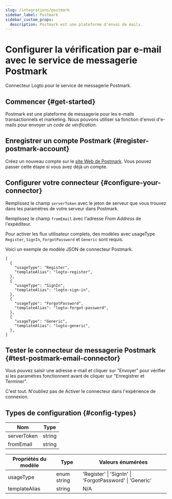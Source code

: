 ```yaml
---
slug: /integrations/postmark
sidebar_label: Postmark
sidebar_custom_props:
  description: Postmark est une plateforme d'envoi de mails.
---
```



# Configurer la vérification par e-mail avec le service de messagerie Postmark

Connecteur Logto pour le service de messagerie Postmark.

<GuideTip />

## Commencer \{#get-started}

Postmark est une plateforme de messagerie pour les e-mails transactionnels et marketing. Nous pouvons utiliser sa fonction d'envoi d'e-mails pour envoyer un _code de vérification_.

## Enregistrer un compte Postmark \{#register-postmark-account}

Créez un nouveau compte sur le [site Web de Postmark](https://postmark.com/). Vous pouvez passer cette étape si vous avez déjà un compte.

## Configurer votre connecteur \{#configure-your-connector}

Remplissez le champ `serverToken` avec le jeton de serveur que vous trouvez dans les paramètres de votre serveur dans Postmark.

Remplissez le champ `fromEmail` avec l'adresse _From Address_ de l'expéditeur.

Pour activer les flux utilisateur complets, des modèles avec usageType `Register`, `SignIn`, `ForgotPassword` et `Generic` sont requis.

Voici un exemple de modèle JSON de connecteur Postmark.

```jsonc
[
  {
    "usageType": "Register",
    "templateAlias": "logto-register",
  },
  {
    "usageType": "SignIn",
    "templateAlias": "logto-sign-in",
  },
  {
    "usageType": "ForgotPassword",
    "templateAlias": "logto-forgot-password",
  },
  {
    "usageType": "Generic",
    "templateAlias": "logto-generic",
  },
]
```

## Tester le connecteur de messagerie Postmark \{#test-postmark-email-connector}

Vous pouvez saisir une adresse e-mail et cliquer sur "Envoyer" pour vérifier si les paramètres fonctionnent avant de cliquer sur "Enregistrer et Terminer".

C'est tout. N'oubliez pas de <MainSiteUrl href="/connectors/email-connectors/#enable-email-sign-up-or-sign-in">Activer le connecteur dans l'expérience de connexion</MainSiteUrl>.

## Types de configuration \{#config-types}

| Nom         | Type   |
| ----------- | ------ |
| serverToken | string |
| fromEmail   | string |

| Propriétés du modèle | Type        | Valeurs énumérées                                       |
| -------------------- | ----------- | ------------------------------------------------------- |
| usageType            | enum string | 'Register' \| 'SignIn' \| 'ForgotPassword' \| 'Generic' |
| templateAlias        | string      | N/A                                                     |

